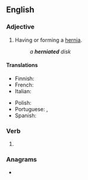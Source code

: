 ==English==

===Adjective===
{{en-adj|-}}

# Having or forming a [[hernia]].
#: ''a '''herniated''' disk''

====Translations====
{{trans-top|having a hernia}}
* Finnish: {{t|fi|tyräinen}}
* French: {{t+|fr|hernié}}
* Italian: {{t|it|ernioso}}
{{trans-mid}}
* Polish: {{t|pl|przepuklinowy}}
* Portuguese: {{t|pt|herniado}}, {{t+|pt|hernioso}}
* Spanish: {{t+|es|herniado}}
{{trans-bottom}}

===Verb===
{{head|en|verb form}}

# {{en-past of|herniate}}

===Anagrams===
* {{anagrams|en|a=adeehinrt|hardenite|inearthed|inhearted}}